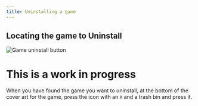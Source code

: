 ```yaml
---
title: Uninstalling a game
---
```



## Locating the game to Uninstall
<Image
  alt="Game uninstall button"
  src="/muninstallb.png" 
  width={250}
  height={250}
/>
# This is a work in progress

When you have found the game you want to uninstall, at the bottom of the cover art for the game, press the icon with an `X` and a trash bin and press it.
